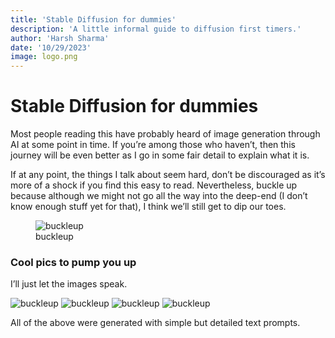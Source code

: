 ```yaml
---
title: 'Stable Diffusion for dummies'
description: 'A little informal guide to diffusion first timers.'
author: 'Harsh Sharma'
date: '10/29/2023'
image: logo.png
---
```


# Stable Diffusion for dummies
Most people reading this have probably heard of image generation through AI at some point in time. If you're among those who haven't, then this journey will be even better as I go in some fair detail to explain what it is.

If at any point, the things I talk about seem hard, don't be discouraged as it's more of a shock if you find this easy to read. Nevertheless, buckle up because although we might not go all the way into the deep-end (I don't know enough stuff yet for that), I think we'll still get to dip our toes. 

![buckleup](buckleup.gif)




### Cool pics to pump you up
I'll just let the images speak.


![buckleup](img1.jpg)
![buckleup](img3.jpg)
![buckleup](img4.jpg)
![buckleup](img5.jpg)

All of the above were generated with simple but detailed text prompts.